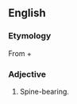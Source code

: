 ==English==

===Etymology===
From {{der|en|grc|ἀκανθο-||spine|sc=polytonic}} + {{m|grc|φορός||bearing|sc=polytonic}}

===Adjective===
{{head|en|adjective}}

# Spine-bearing.
#: {{rfquotek|Gray}}